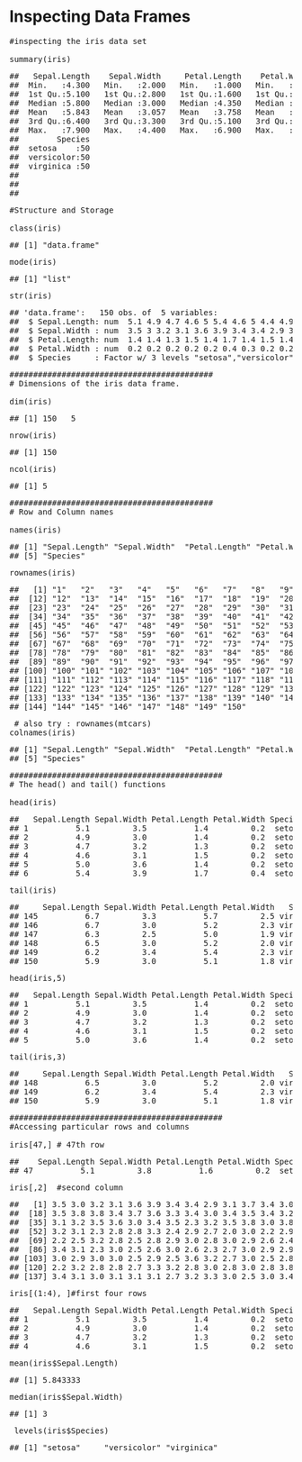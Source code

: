 Inspecting Data Frames
============================
<div class="chunk" id="unnamed-chunk-1"><div class="rcode"><div class="source"><pre class="knitr r"><span class="hl com">#inspecting the iris data set</span>

<span class="hl kwd">summary</span><span class="hl std">(iris)</span>
</pre></div>
<div class="output"><pre class="knitr r">##   Sepal.Length    Sepal.Width     Petal.Length    Petal.Width   
##  Min.   :4.300   Min.   :2.000   Min.   :1.000   Min.   :0.100  
##  1st Qu.:5.100   1st Qu.:2.800   1st Qu.:1.600   1st Qu.:0.300  
##  Median :5.800   Median :3.000   Median :4.350   Median :1.300  
##  Mean   :5.843   Mean   :3.057   Mean   :3.758   Mean   :1.199  
##  3rd Qu.:6.400   3rd Qu.:3.300   3rd Qu.:5.100   3rd Qu.:1.800  
##  Max.   :7.900   Max.   :4.400   Max.   :6.900   Max.   :2.500  
##        Species  
##  setosa    :50  
##  versicolor:50  
##  virginica :50  
##                 
##                 
## 
</pre></div>
</div></div>

<div class="chunk" id="unnamed-chunk-2"><div class="rcode"><div class="source"><pre class="knitr r"><span class="hl com">#Structure and Storage</span>

<span class="hl kwd">class</span><span class="hl std">(iris)</span>
</pre></div>
<div class="output"><pre class="knitr r">## [1] &quot;data.frame&quot;
</pre></div>
<div class="source"><pre class="knitr r"><span class="hl kwd">mode</span><span class="hl std">(iris)</span>
</pre></div>
<div class="output"><pre class="knitr r">## [1] &quot;list&quot;
</pre></div>
<div class="source"><pre class="knitr r"><span class="hl kwd">str</span><span class="hl std">(iris)</span>
</pre></div>
<div class="output"><pre class="knitr r">## 'data.frame':	150 obs. of  5 variables:
##  $ Sepal.Length: num  5.1 4.9 4.7 4.6 5 5.4 4.6 5 4.4 4.9 ...
##  $ Sepal.Width : num  3.5 3 3.2 3.1 3.6 3.9 3.4 3.4 2.9 3.1 ...
##  $ Petal.Length: num  1.4 1.4 1.3 1.5 1.4 1.7 1.4 1.5 1.4 1.5 ...
##  $ Petal.Width : num  0.2 0.2 0.2 0.2 0.2 0.4 0.3 0.2 0.2 0.1 ...
##  $ Species     : Factor w/ 3 levels &quot;setosa&quot;,&quot;versicolor&quot;,..: 1 1 1 1 1 1 1 1 1 1 ...
</pre></div>
</div></div>

<div class="chunk" id="unnamed-chunk-3"><div class="rcode"><div class="source"><pre class="knitr r"><span class="hl com">###########################################</span>
<span class="hl com"># Dimensions of the iris data frame.</span>

<span class="hl kwd">dim</span><span class="hl std">(iris)</span>
</pre></div>
<div class="output"><pre class="knitr r">## [1] 150   5
</pre></div>
<div class="source"><pre class="knitr r"><span class="hl kwd">nrow</span><span class="hl std">(iris)</span>
</pre></div>
<div class="output"><pre class="knitr r">## [1] 150
</pre></div>
<div class="source"><pre class="knitr r"><span class="hl kwd">ncol</span><span class="hl std">(iris)</span>
</pre></div>
<div class="output"><pre class="knitr r">## [1] 5
</pre></div>
</div></div>

<div class="chunk" id="unnamed-chunk-4"><div class="rcode"><div class="source"><pre class="knitr r"><span class="hl com">###########################################</span>
<span class="hl com"># Row and Column names</span>

<span class="hl kwd">names</span><span class="hl std">(iris)</span>
</pre></div>
<div class="output"><pre class="knitr r">## [1] &quot;Sepal.Length&quot; &quot;Sepal.Width&quot;  &quot;Petal.Length&quot; &quot;Petal.Width&quot; 
## [5] &quot;Species&quot;
</pre></div>
<div class="source"><pre class="knitr r"><span class="hl kwd">rownames</span><span class="hl std">(iris)</span>
</pre></div>
<div class="output"><pre class="knitr r">##   [1] &quot;1&quot;   &quot;2&quot;   &quot;3&quot;   &quot;4&quot;   &quot;5&quot;   &quot;6&quot;   &quot;7&quot;   &quot;8&quot;   &quot;9&quot;   &quot;10&quot;  &quot;11&quot; 
##  [12] &quot;12&quot;  &quot;13&quot;  &quot;14&quot;  &quot;15&quot;  &quot;16&quot;  &quot;17&quot;  &quot;18&quot;  &quot;19&quot;  &quot;20&quot;  &quot;21&quot;  &quot;22&quot; 
##  [23] &quot;23&quot;  &quot;24&quot;  &quot;25&quot;  &quot;26&quot;  &quot;27&quot;  &quot;28&quot;  &quot;29&quot;  &quot;30&quot;  &quot;31&quot;  &quot;32&quot;  &quot;33&quot; 
##  [34] &quot;34&quot;  &quot;35&quot;  &quot;36&quot;  &quot;37&quot;  &quot;38&quot;  &quot;39&quot;  &quot;40&quot;  &quot;41&quot;  &quot;42&quot;  &quot;43&quot;  &quot;44&quot; 
##  [45] &quot;45&quot;  &quot;46&quot;  &quot;47&quot;  &quot;48&quot;  &quot;49&quot;  &quot;50&quot;  &quot;51&quot;  &quot;52&quot;  &quot;53&quot;  &quot;54&quot;  &quot;55&quot; 
##  [56] &quot;56&quot;  &quot;57&quot;  &quot;58&quot;  &quot;59&quot;  &quot;60&quot;  &quot;61&quot;  &quot;62&quot;  &quot;63&quot;  &quot;64&quot;  &quot;65&quot;  &quot;66&quot; 
##  [67] &quot;67&quot;  &quot;68&quot;  &quot;69&quot;  &quot;70&quot;  &quot;71&quot;  &quot;72&quot;  &quot;73&quot;  &quot;74&quot;  &quot;75&quot;  &quot;76&quot;  &quot;77&quot; 
##  [78] &quot;78&quot;  &quot;79&quot;  &quot;80&quot;  &quot;81&quot;  &quot;82&quot;  &quot;83&quot;  &quot;84&quot;  &quot;85&quot;  &quot;86&quot;  &quot;87&quot;  &quot;88&quot; 
##  [89] &quot;89&quot;  &quot;90&quot;  &quot;91&quot;  &quot;92&quot;  &quot;93&quot;  &quot;94&quot;  &quot;95&quot;  &quot;96&quot;  &quot;97&quot;  &quot;98&quot;  &quot;99&quot; 
## [100] &quot;100&quot; &quot;101&quot; &quot;102&quot; &quot;103&quot; &quot;104&quot; &quot;105&quot; &quot;106&quot; &quot;107&quot; &quot;108&quot; &quot;109&quot; &quot;110&quot;
## [111] &quot;111&quot; &quot;112&quot; &quot;113&quot; &quot;114&quot; &quot;115&quot; &quot;116&quot; &quot;117&quot; &quot;118&quot; &quot;119&quot; &quot;120&quot; &quot;121&quot;
## [122] &quot;122&quot; &quot;123&quot; &quot;124&quot; &quot;125&quot; &quot;126&quot; &quot;127&quot; &quot;128&quot; &quot;129&quot; &quot;130&quot; &quot;131&quot; &quot;132&quot;
## [133] &quot;133&quot; &quot;134&quot; &quot;135&quot; &quot;136&quot; &quot;137&quot; &quot;138&quot; &quot;139&quot; &quot;140&quot; &quot;141&quot; &quot;142&quot; &quot;143&quot;
## [144] &quot;144&quot; &quot;145&quot; &quot;146&quot; &quot;147&quot; &quot;148&quot; &quot;149&quot; &quot;150&quot;
</pre></div>
<div class="source"><pre class="knitr r"> <span class="hl com"># also try : rownames(mtcars)</span>
<span class="hl kwd">colnames</span><span class="hl std">(iris)</span>
</pre></div>
<div class="output"><pre class="knitr r">## [1] &quot;Sepal.Length&quot; &quot;Sepal.Width&quot;  &quot;Petal.Length&quot; &quot;Petal.Width&quot; 
## [5] &quot;Species&quot;
</pre></div>
</div></div>

<div class="chunk" id="unnamed-chunk-5"><div class="rcode"><div class="source"><pre class="knitr r"><span class="hl com">#############################################</span>
<span class="hl com"># The head() and tail() functions</span>

<span class="hl kwd">head</span><span class="hl std">(iris)</span>
</pre></div>
<div class="output"><pre class="knitr r">##   Sepal.Length Sepal.Width Petal.Length Petal.Width Species
## 1          5.1         3.5          1.4         0.2  setosa
## 2          4.9         3.0          1.4         0.2  setosa
## 3          4.7         3.2          1.3         0.2  setosa
## 4          4.6         3.1          1.5         0.2  setosa
## 5          5.0         3.6          1.4         0.2  setosa
## 6          5.4         3.9          1.7         0.4  setosa
</pre></div>
<div class="source"><pre class="knitr r"><span class="hl kwd">tail</span><span class="hl std">(iris)</span>
</pre></div>
<div class="output"><pre class="knitr r">##     Sepal.Length Sepal.Width Petal.Length Petal.Width   Species
## 145          6.7         3.3          5.7         2.5 virginica
## 146          6.7         3.0          5.2         2.3 virginica
## 147          6.3         2.5          5.0         1.9 virginica
## 148          6.5         3.0          5.2         2.0 virginica
## 149          6.2         3.4          5.4         2.3 virginica
## 150          5.9         3.0          5.1         1.8 virginica
</pre></div>
<div class="source"><pre class="knitr r"><span class="hl kwd">head</span><span class="hl std">(iris,</span><span class="hl num">5</span><span class="hl std">)</span>
</pre></div>
<div class="output"><pre class="knitr r">##   Sepal.Length Sepal.Width Petal.Length Petal.Width Species
## 1          5.1         3.5          1.4         0.2  setosa
## 2          4.9         3.0          1.4         0.2  setosa
## 3          4.7         3.2          1.3         0.2  setosa
## 4          4.6         3.1          1.5         0.2  setosa
## 5          5.0         3.6          1.4         0.2  setosa
</pre></div>
<div class="source"><pre class="knitr r"><span class="hl kwd">tail</span><span class="hl std">(iris,</span><span class="hl num">3</span><span class="hl std">)</span>
</pre></div>
<div class="output"><pre class="knitr r">##     Sepal.Length Sepal.Width Petal.Length Petal.Width   Species
## 148          6.5         3.0          5.2         2.0 virginica
## 149          6.2         3.4          5.4         2.3 virginica
## 150          5.9         3.0          5.1         1.8 virginica
</pre></div>
</div></div>

<div class="chunk" id="unnamed-chunk-6"><div class="rcode"><div class="source"><pre class="knitr r"><span class="hl com">#############################################</span>
<span class="hl com">#Accessing particular rows and columns</span>

<span class="hl std">iris[</span><span class="hl num">47</span><span class="hl std">,]</span> <span class="hl com"># 47th row</span>
</pre></div>
<div class="output"><pre class="knitr r">##    Sepal.Length Sepal.Width Petal.Length Petal.Width Species
## 47          5.1         3.8          1.6         0.2  setosa
</pre></div>
<div class="source"><pre class="knitr r"><span class="hl std">iris[,</span><span class="hl num">2</span><span class="hl std">]</span>  <span class="hl com">#second column</span>
</pre></div>
<div class="output"><pre class="knitr r">##   [1] 3.5 3.0 3.2 3.1 3.6 3.9 3.4 3.4 2.9 3.1 3.7 3.4 3.0 3.0 4.0 4.4 3.9
##  [18] 3.5 3.8 3.8 3.4 3.7 3.6 3.3 3.4 3.0 3.4 3.5 3.4 3.2 3.1 3.4 4.1 4.2
##  [35] 3.1 3.2 3.5 3.6 3.0 3.4 3.5 2.3 3.2 3.5 3.8 3.0 3.8 3.2 3.7 3.3 3.2
##  [52] 3.2 3.1 2.3 2.8 2.8 3.3 2.4 2.9 2.7 2.0 3.0 2.2 2.9 2.9 3.1 3.0 2.7
##  [69] 2.2 2.5 3.2 2.8 2.5 2.8 2.9 3.0 2.8 3.0 2.9 2.6 2.4 2.4 2.7 2.7 3.0
##  [86] 3.4 3.1 2.3 3.0 2.5 2.6 3.0 2.6 2.3 2.7 3.0 2.9 2.9 2.5 2.8 3.3 2.7
## [103] 3.0 2.9 3.0 3.0 2.5 2.9 2.5 3.6 3.2 2.7 3.0 2.5 2.8 3.2 3.0 3.8 2.6
## [120] 2.2 3.2 2.8 2.8 2.7 3.3 3.2 2.8 3.0 2.8 3.0 2.8 3.8 2.8 2.8 2.6 3.0
## [137] 3.4 3.1 3.0 3.1 3.1 3.1 2.7 3.2 3.3 3.0 2.5 3.0 3.4 3.0
</pre></div>
<div class="source"><pre class="knitr r"><span class="hl std">iris[(</span><span class="hl num">1</span><span class="hl opt">:</span><span class="hl num">4</span><span class="hl std">), ]</span><span class="hl com">#first four rows</span>
</pre></div>
<div class="output"><pre class="knitr r">##   Sepal.Length Sepal.Width Petal.Length Petal.Width Species
## 1          5.1         3.5          1.4         0.2  setosa
## 2          4.9         3.0          1.4         0.2  setosa
## 3          4.7         3.2          1.3         0.2  setosa
## 4          4.6         3.1          1.5         0.2  setosa
</pre></div>
</div></div>

<div class="chunk" id="unnamed-chunk-7"><div class="rcode"><div class="source"><pre class="knitr r"><span class="hl kwd">mean</span><span class="hl std">(iris</span><span class="hl opt">$</span><span class="hl std">Sepal.Length)</span>
</pre></div>
<div class="output"><pre class="knitr r">## [1] 5.843333
</pre></div>
<div class="source"><pre class="knitr r"><span class="hl kwd">median</span><span class="hl std">(iris</span><span class="hl opt">$</span><span class="hl std">Sepal.Width)</span>
</pre></div>
<div class="output"><pre class="knitr r">## [1] 3
</pre></div>
<div class="source"><pre class="knitr r"> <span class="hl kwd">levels</span><span class="hl std">(iris</span><span class="hl opt">$</span><span class="hl std">Species)</span>
</pre></div>
<div class="output"><pre class="knitr r">## [1] &quot;setosa&quot;     &quot;versicolor&quot; &quot;virginica&quot;
</pre></div>
</div></div>



</body>
</html>
